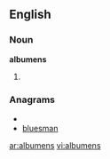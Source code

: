 ==English==

===Noun===
'''albumens''' {{p}}

# {{plural of|[[albumen#English|albumen]]}}

===Anagrams===
* {{alphagram|abelmnsu}}
* [[bluesman#English|bluesman]]


[[ar:albumens]]
[[vi:albumens]]